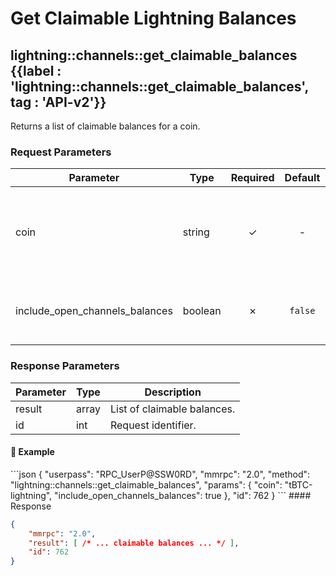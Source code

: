 
# Get Claimable Lightning Balances

## lightning::channels::get\_claimable\_balances {{label : 'lightning::channels::get_claimable_balances', tag : 'API-v2'}}

Returns a list of claimable balances for a coin.

### Request Parameters

| Parameter                         | Type    | Required | Default | Description                                                           |
| --------------------------------- | ------- | :------: | :-----: | --------------------------------------------------------------------- |
| coin                              | string  |     ✓    |    -    | The ticker of the coin you would like to view claimable balances for. |
| include\_open\_channels\_balances | boolean |     ✗    | `false` | If `true`, includes balances from open channels.                      |

### Response Parameters

| Parameter | Type  | Description                 |
| --------- | ----- | --------------------------- |
| result    | array | List of claimable balances. |
| id        | int   | Request identifier.         |

#### 📌 Example

<CodeGroup title="lightning::channels::get_claimable_balances" tag="POST" label="lightning::channels::get_claimable_balances" mm2MethodDecorate="true">
  ```json
  {
    "userpass": "RPC_UserP@SSW0RD",
    "mmrpc": "2.0",
    "method": "lightning::channels::get_claimable_balances",
    "params": {
      "coin": "tBTC-lightning",
      "include_open_channels_balances": true
    },
    "id": 762
  }
  ```
</CodeGroup>

<CollapsibleSection expandedText="Hide Response" collapsedText="Show Response">
  #### Response

  ```json
  {
      "mmrpc": "2.0",
      "result": [ /* ... claimable balances ... */ ],
      "id": 762
  }
  ```
</CollapsibleSection>
